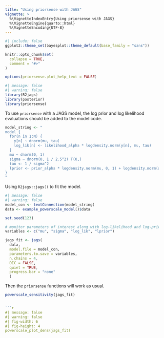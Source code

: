 ```yaml
---
title: "Using priorsense with JAGS"
vignette: >
  %\VignetteIndexEntry{Using priorsense with JAGS}
  %\VignetteEngine{quarto::html}
  %\VignetteEncoding{UTF-8}
---
```



```r
#| include: false
ggplot2::theme_set(bayesplot::theme_default(base_family = "sans"))

knitr::opts_chunk$set(
  collapse = TRUE,
  comment = "#>"
)

options(priorsense.plot_help_text = FALSE)
```


```r
#| message: false
#| warning: false
library(R2jags)
library(posterior)
library(priorsense)
```

To use `priorsense` with a JAGS model, the log prior and log likelihood
evaluations should be added to the model code.

```r
model_string <- "
model {
  for(n in 1:N) {
    y[n] ~ dnorm(mu, tau)
    log_lik[n] <- likelihood_alpha * logdensity.norm(y[n], mu, tau)
  }
  mu ~ dnorm(0, 1)
  sigma ~ dnorm(0, 1 / 2.5^2) T(0,)
  tau <- 1 / sigma^2
  lprior <- prior_alpha * logdensity.norm(mu, 0, 1) + logdensity.norm(sigma, 0, 1 / 2.5^2)
}
"
```

Using `R2jags::jags()` to fit the model.

```r
#| message: false
#| warning: false
model_con <- textConnection(model_string)
data <- example_powerscale_model()$data

set.seed(123)

# monitor parameters of interest along with log-likelihood and log-prior
variables <- c("mu", "sigma", "log_lik", "lprior")

jags_fit <- jags(
  data,
  model.file = model_con,
  parameters.to.save = variables,
  n.chains = 4,
  DIC = FALSE,
  quiet = TRUE,
  progress.bar = "none"
  )
```

Then the `priorsense` functions will work as usual.

```r
powerscale_sensitivity(jags_fit)


```r
#| message: false
#| warning: false
#| fig-width: 6
#| fig-height: 4
powerscale_plot_dens(jags_fit)
```
